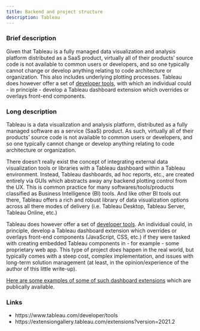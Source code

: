 ```yaml
---
title: Backend and project structure
description: Tableau
---
```


### Brief description

Given that Tableau is a fully managed data visualization and analysis platform distributed as a SaaS product, virtually all of their products' source code is not available to common users or developers, and so one typically cannot change or develop anything relating to code architecture or organization. This also includes underlying plotting processes. Tableau does however offer a set of [developer tools](https://www.tableau.com/developer/tools), with which an individual could - in principle - develop a Tableau dashboard extension which overrides or overlays front-end components.

### Long description

Tableau is a data visualization and analysis platform, distributed as a fully managed software as a service (SaaS) product. As such, virtually all of their products' source code is not available to common users or developers, and so one typically cannot change or develop anything relating to code architecture or organization. 

There doesn't really exist the concept of integrating external data visualization tools or libraries with a Tableau dashboard within a Tableau environment. Instead, Tableau dashboards, ad hoc reports, etc., are created entirely via GUIs which abstracts away any backend plotting control from the UX. This is common practice for many softwares/tools/products classified as Business Intelligence (BI) tools. And like other BI tools out there, Tableau offers a rich and robust library of data visualization options across all there modes of delivery (i.e. Tableau Desktop, Tableau Server, Tableau Online, etc.)

Tableau does however offer a set of [developer tools](https://www.tableau.com/developer/tools). An individual could, in principle, develop a Tableau dashboard extension which overrides or overlays front-end components (JavaScript, CSS, etc.) if they were tasked with creating embedded Tableau components in - for example - some proprietary web app. This type of project _does_ happen in the real world, but typically comes with a steep cost, complex implementation, and issues with long-term solution management (at least, in the opinion/experience of the author of this little write-up).

[Here are some examples of some of such dashboard extensions](https://extensiongallery.tableau.com/extensions?version=2021.2) which are publically available.

### Links
* https://www.tableau.com/developer/tools
* https://extensiongallery.tableau.com/extensions?version=2021.2
